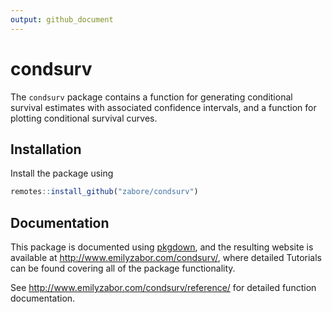 ```yaml
---
output: github_document
---
```


<!-- README.md is generated from README.Rmd. Please edit that file -->

# condsurv

The `condsurv` package contains a function for generating conditional survival estimates with associated confidence intervals, and a function for plotting conditional survival curves.

## Installation

Install the package using

```r
remotes::install_github("zabore/condsurv")
```

## Documentation

This package is documented using [pkgdown](https://pkgdown.r-lib.org/articles/pkgdown.html), and the resulting website is available at [http://www.emilyzabor.com/condsurv/](http://www.emilyzabor.com/condsurv/), where detailed Tutorials can be found covering all of the package functionality.

See [http://www.emilyzabor.com/condsurv/reference/](http://www.emilyzabor.com/condsurv/reference/) for detailed function documentation.



